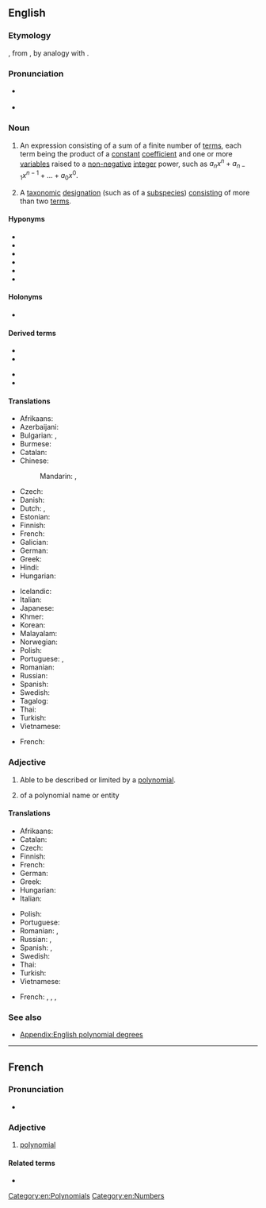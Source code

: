 {{also|polynômial}}
==English==
{{wikipedia}}

===Etymology===
{{root|en|ine-pro|*nem-}}
{{confix|en|poly|nomial}}, from {{m|grc|νομός||portion, part}}, by analogy with {{m|en|binomial}}.

===Pronunciation===
* {{a|UK}} {{IPA|en|/ˌpɒlɪˈnəʊmɪəl/}}
* {{a|US}} {{IPA|en|/ˌpɑliˈnoʊmiəl/}}

===Noun===
{{en-noun}}

# {{lb|en|algebra|strict sense}} An expression consisting of a sum of a finite number of [[terms]], each term being the product of a [[constant]] [[coefficient]] and one or more [[variable]]s raised to a [[non-negative]] [[integer]] power, such as <math>a_n x^n + a_{n-1}x^{n-1} + ... + a_0 x^0</math>. [[Category:en:Polynomials]]
# {{lb|en|taxonomy}} A [[taxonomic]] [[designation]] (such as of a [[subspecies]]) [[consisting]] of more than two [[term]]s.

====Hyponyms====
* {{l|en|binomial}}
* {{l|en|homogeneous polynomial}}
* {{l|en|monomial}}
* {{l|en|trinomial}}
* {{l|en|quadrinomial}}
* {{l|en|quantic}}

====Holonyms====
* {{l|en|rational function}}

====Derived terms====
{{der-top}}
* {{l|en|polynomial complexity}}
* {{l|en|polynomial equation}}
{{der-mid}}
* {{l|en|polynomial interpolation}}
* {{l|en|polynomial sequence}}
{{der-bottom}}

====Translations====
{{trans-top|algebraic expression}}
* Afrikaans: {{t+|af|polinoom}}
* Azerbaijani: {{t|az|çoxhədli}}
* Bulgarian: {{t|bg|полином|m}}, {{t|bg|многочлен|m}}
* Burmese: {{t+|my|ကိန်းစုတန်း}}
* Catalan: {{t|ca|polinomi|m}}
* Chinese:
*: Mandarin: {{t+|cmn|多項式|sc=Hani}}, {{t+|cmn|多项式|tr=duōxiàngshì|sc=Hani}}
* Czech: {{t|cs|polynom|m}}
* Danish: {{t|da|polynomium|n}}
* Dutch: {{t+|nl|polynoom|n|m}}, {{t|nl|veelterm|m}}
* Estonian: {{t|et|polünoom}}
* Finnish: {{t+|fi|polynomi}}
* French: {{t+|fr|polynôme|m}}
* Galician: {{t|gl|polinomio|m}}
* German: {{t+|de|Polynom|n}}
* Greek: {{t+|el|πολυώνυμο|n}}
* Hindi: {{t|hi|बहुपद}}
* Hungarian: {{t+|hu|polinom}}
{{trans-mid}}
* Icelandic: {{t|is|margliða|f}}
* Italian: {{t+|it|polinomio|m}}
* Japanese: {{t+|ja|多項式|tr=たこうしき, takōshiki}}
* Khmer: {{t+|km|ពហុធា|tr=pea’hu’tʰie|sc=Khmr}}
* Korean: {{t+|ko|다항식}}
* Malayalam: {{t|ml|ബഹുപദം}}
* Norwegian: {{t+|no|polynom|n}}
* Polish: {{t+|pl|wielomian|m}}
* Portuguese: {{t+|pt|polinómio|m}} {{q|Portugal}}, {{t+|pt|polinômio|m}} {{q|Brazil}}
* Romanian: {{t+|ro|polinom|n}}
* Russian: {{t+|ru|многочле́н|m}}
* Spanish: {{t+|es|polinomio|m}}
* Swedish: {{t+|sv|polynom|n}}
* Tagalog: {{t|tl|damikay}}
* Thai: {{t|th|พหุนาม}}
* Turkish: {{t+|tr|polinom}}
* Vietnamese: {{t+|vi|đa thức}}
{{trans-bottom}}

{{trans-top|taxonomic designation}}
* French: {{t+|fr|polynôme|m}}
{{trans-mid}}
{{trans-bottom}}

===Adjective===
{{en-adj|-}}

# {{lb|en|algebra}} Able to be described or limited by a [[#Noun|polynomial]].
# {{lb|en|taxonomy}} of a polynomial name or entity

====Translations====
{{trans-top|in algebra}}
* Afrikaans: {{t|af|polinomies}}
* Catalan: {{t|ca|polinomial}}
* Czech: {{t|cs|polynomický}}
* Finnish: {{t|fi|polynominen}}
* French: {{t+|fr|polynomial}}
* German: {{t|de|polynomisch}}
* Greek: {{t+|el|πολυωνυμικός}}
* Hungarian: {{t+|hu|polinomiális}}
* Italian: {{t+|it|polinomiale}}
{{trans-mid}}
* Polish: {{t|pl|wielomianowy|m}}
* Portuguese: {{t|pt|polinomial}}
* Romanian: {{t+|ro|polinomial}}, {{t|ro|polinomic}}
* Russian: {{t+|ru|многочле́нный}}, {{t+|ru|полиномиа́льный}}
* Spanish: {{t|es|polinomial}}, {{t|es|polinómico}}
* Swedish: {{t+|sv|polynomiell}}
* Thai: {{t|th|พหุนาม}}
* Turkish: {{t+|tr|polinom}}
* Vietnamese: {{t+|vi|đa thức}}
{{trans-bottom}}

{{trans-top|in taxonomy}}
* French: {{t|fr|polynominal|m}}, {{t|fr|polynominale|f}}, {{t+|fr|polynomial|m}}, {{t+|fr|polynomiale|f}}
{{trans-mid}}
{{trans-bottom}}

===See also===
* [[Appendix:English polynomial degrees]]

[[Category:en:Numbers]]

----

==French==

===Pronunciation===
* {{audio|fr|LL-Q150 (fra)-Lepticed7-polynomial.wav|Audio}}

===Adjective===
{{fr-adj}}

# [[#Adjective|polynomial]]

====Related terms====
* {{l|fr|polynôme}}

{{C|fr|Numbers}}